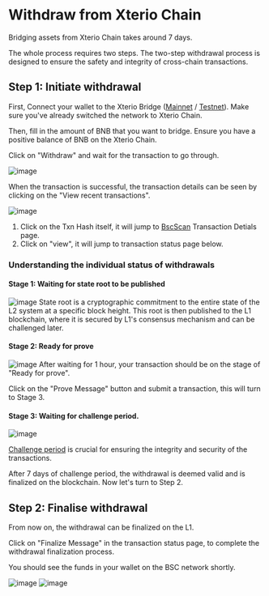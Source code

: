 # Withdraw from Xterio Chain

Bridging assets from Xterio Chain takes around 7 days.

The whole process requires two steps. The two-step withdrawal process is designed to ensure the safety and integrity of cross-chain transactions.

## Step 1: Initiate withdrawal

First, Connect your wallet to the Xterio Bridge ([Mainnet]((https://bridge.xter.io/withdraw)) / [Testnet](https://op-bridge.alt.technology/withdraw?id=1637450)). Make sure you've already switched the network to Xterio Chain.

Then, fill in the amount of BNB that you want to bridge. Ensure you have a positive balance of BNB on the Xterio Chain.

Click on "Withdraw" and wait for the transaction to go through.

![image](../images/bridgeout.png)  
  
When the transaction is successful, the transaction details can be seen by clicking on the "View recent transactions".

![image](../images/withdraw_details.png)  

1. Click on the Txn Hash itself, it will jump to [BscScan](https://bscscan.com/) Transaction Detials page.
2. Click on "view", it will jump to transaction status page below.

### Understanding the individual status of withdrawals

#### Stage 1:  Waiting for state root to be published

![image](../images/withdrawal_status_1.png)
State root is a cryptographic commitment to the entire state of the L2 system at a specific block height. This root is then published to the L1 blockchain, where it is secured by L1's consensus mechanism and can be challenged later.

#### Stage 2: Ready for prove

![image](../images/withdrawal_status_2.png)
After waiting for 1 hour, your transaction should be on the stage of "Ready for prove".

Click on the "Prove Message" button and submit a transaction, this will turn to Stage 3.

#### Stage 3: Waiting for challenge period. 

![image](../images/withdrawal_status_3.png)

[Challenge period](https://docs.optimism.io/builders/app-developers/bridging/messaging#understanding-the-challenge-period) is crucial for ensuring the integrity and security of the transactions. 

After 7 days of challenge period, the withdrawal is deemed valid and is finalized on the blockchain. Now let's turn to Step 2.


## Step 2: Finalise withdrawal

From now on, the withdrawal can be finalized on the L1. 

Click on "Finalize Message" in the transaction status page, to complete the withdrawal finalization process.

You should see the funds in your wallet on the BSC network shortly. 

![image](../images/withdrawal_status_4.png)
![image](../images/withdrawal_status_5.png)



